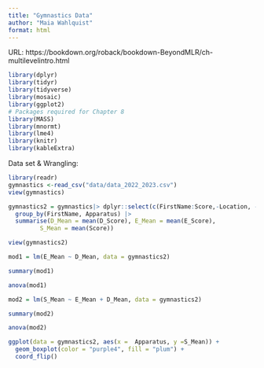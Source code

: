 ---
title: "Gymnastics Data"
author: "Maia Wahlquist"
format: html
---

URL: https://bookdown.org/roback/bookdown-BeyondMLR/ch-multilevelintro.html

```{r}
library(dplyr)
library(tidyr)
library(tidyverse)
library(mosaic)
library(ggplot2)
# Packages required for Chapter 8
library(MASS)
library(mnormt) 
library(lme4) 
library(knitr) 
library(kableExtra)
```


Data set & Wrangling:

```{r}
library(readr)
gymnastics <-read_csv("data/data_2022_2023.csv")
view(gymnastics)
```

```{r}
gymnastics2 = gymnastics|> dplyr::select(c(FirstName:Score,-Location, -Date, -Penalty)) |> 
  group_by(FirstName, Apparatus) |> 
  summarise(D_Mean = mean(D_Score), E_Mean = mean(E_Score),
         S_Mean = mean(Score))

view(gymnastics2)
```

```{r}
mod1 = lm(E_Mean ~ D_Mean, data = gymnastics2)

summary(mod1) 
```

```{r}
anova(mod1)
```

```{r}
mod2 = lm(S_Mean ~ E_Mean + D_Mean, data = gymnastics2)

summary(mod2)
```

```{r}
anova(mod2)
```

```{r}
ggplot(data = gymnastics2, aes(x =  Apparatus, y =S_Mean)) +
  geom_boxplot(color = "purple4", fill = "plum") +
  coord_flip()
```

